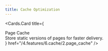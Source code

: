 ```yaml
---
title: Cache Optimization
---
```



<style jsx global>{`
  .cards-container{
    display: flex;
    flex-direction: column;
  }

  .card-body .card-title{
    font-size: 18px;
    line-height: 1.2;
    font-weight: 600;
  }

  .card-body .card-description{
    font-size: 14px;
    line-height: 1.2;
    font-weight: 400;
    margin-top: 10px;
  }
`}</style>

<Cards className="cards-container">

  <Cards.Card
    title={
      <div className="card-body">
        <div className="card-title">
          Page Cache
        </div>
        <div className="card-description">
          Store static versions of pages for faster delivery.
        </div>
      </div>
    }
    href="/4.features/6.cache/2.page_cache"
  />
</Cards>